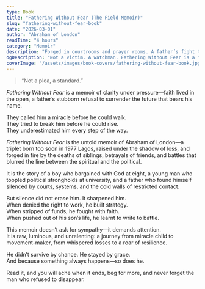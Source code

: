 ```yaml
---
type: Book
title: "Fathering Without Fear (The Field Memoir)"
slug: "fathering-without-fear-book"
date: "2026-03-01"
author: "Abraham of London"
readTime: "4 hours"
category: "Memoir"
description: "Forged in courtrooms and prayer rooms. A father’s fight through fire—purpose, grace, and the long road to legacy."
ogDescription: "Not a victim. A watchman. Fathering Without Fear is a field-memoir for dads who refuse to disappear."
coverImage: "/assets/images/book-covers/fathering-without-fear-book.jpg"
---
```


> “Not a plea, a standard.”

*Fathering Without Fear* is a memoir of clarity under pressure—faith lived in the open, a father’s stubborn refusal to surrender the future that bears his name.

They called him a miracle before he could walk.  
They tried to break him before he could rise.  
They underestimated him every step of the way.  

*Fathering Without Fear* is the untold memoir of Abraham of London—a triplet born too soon in 1977 Lagos, raised under the shadow of loss, and forged in fire by the deaths of siblings, betrayals of friends, and battles that blurred the line between the spiritual and the political.  

It is the story of a boy who bargained with God at eight, a young man who toppled political strongholds at university, and a father who found himself silenced by courts, systems, and the cold walls of restricted contact.  

But silence did not erase him. It sharpened him.  
When denied the right to work, he built strategy.  
When stripped of funds, he fought with faith.  
When pushed out of his son’s life, he learnt to write to battle.  

This memoir doesn’t ask for sympathy—it demands attention.  
It is raw, luminous, and unrelenting: a journey from miracle child to movement-maker, from whispered losses to a roar of resilience.  

He didn’t survive by chance. He stayed by grace.  
And because something always happens—so does he.  

Read it, and you will ache when it ends, beg for more, and never forget the man who refused to disappear.
